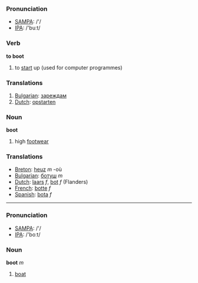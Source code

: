 ===Pronunciation===
*[[w:SAMPA|SAMPA]]: /'/
*[[w:IPA|IPA]]: /'buːt/

=== Verb ===

'''to boot'''

# to [[start]] up (used for computer programmes)

=== Translations ===
#[[Bulgarian]]: [[зареждам]]
#[[Dutch]]: [[opstarten]]

=== Noun ===

'''boot'''

# high [[footwear]]

=== Translations ===
*[[Breton]]: [[heuz]] ''m'' -où
*[[Bulgarian]]: [[ботуш]] ''m''
*[[Dutch]]: [[laars]] ''f'', [[bot]] ''f'' (Flanders)
*[[French]]: [[botte]] ''f''
*[[Spanish]]: [[bota]] ''f''

----

===Pronunciation===
*[[w:SAMPA|SAMPA]]: /'/
*[[w:IPA|IPA]]: /'boːt/

=== Noun ===

'''boot''' ''m''

#[[boat]]